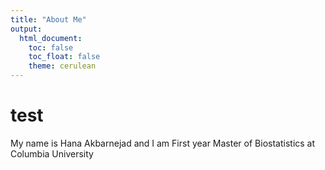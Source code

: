 ```yaml
---
title: "About Me"
output: 
  html_document:
    toc: false
    toc_float: false
    theme: cerulean
---
```




# test
My name is Hana Akbarnejad and I am First year Master of Biostatistics at Columbia University


